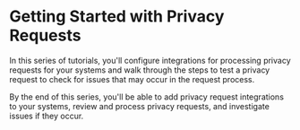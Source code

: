
# Getting Started with Privacy Requests

<TutorialKey duration="40" product="Fides" topic="Privacy Requests" interactive="true"/>

In this series of tutorials, you'll configure integrations for processing privacy requests for your systems and walk through the steps to test a privacy request to check for issues that may occur in the request process.

By the end of this series, you'll be able to add privacy   request integrations to your systems, review and process privacy requests, and investigate issues if they occur.

<VimeoVideo src="https://player.vimeo.com/video/848494767?badge=0&amp;autopause=0&amp;player_id=0&amp;app_id=58479" />

<KeyTutorialWrap>
  <TutorialFeat title="01 | Fundamentals" link="/activity/privacy-request-fundamentals"   description="Get an overview of the fundamental terms, requirements, and concepts of privacy requests." duration="5" video="true"/>
  <TutorialFeat title="02 | Understanding the workflow" link="/user-guides/privacy-requests/privacy-requests-workflow"   description="Learn about the flow of privacy requests from start to finish." duration="5" interactive="true" />
  <TutorialFeat title="03 | Configuring the privacy center" link="/user-guides/privacy-requests/configure-privacy-center"  description="Learn how to configure the privacy center to receive privacy requests." duration="15" interactive="true" />
  <TutorialFeat title="04 | Configuring request processing" link="/user-guides/privacy-requests/process-requests"   description="Learn how to configures system & dataset integrations for privacy request processing." duration="15" interactive="true" />
  <TutorialFeat title="06 | Configuring notifications" link="/user-guides/privacy-requests/configure-email"  description="Learn how to configure privacy request updates & notifications." duration="5" interactive="true" />
  <TutorialFeat title="08 | Submitting requests" link="/user-guides/privacy-requests/submitting-requests"  description="Learn how your consumers can submit requests." duration="10" interactive="true" />
  <TutorialFeat title="09 | Reviewing requests" link="/user-guides/privacy-requests/review-requests"  description="Learn how to review privacy requests." duration="10" interactive="true" />
  <TutorialFeat title="10 | Debugging Errors" link="/tutorials/privacy-requests-debugging"  description="Learn how to review and debug issues with privacy request processing in Fides." duration="2" interactive="true" />
  <TutorialFeat title="11 | Privacy Request Glossary" link="/tutorials/privacy-requests-glossary"  description="A complete glossary of privacy request and Fides specific terms."  />
</KeyTutorialWrap>



